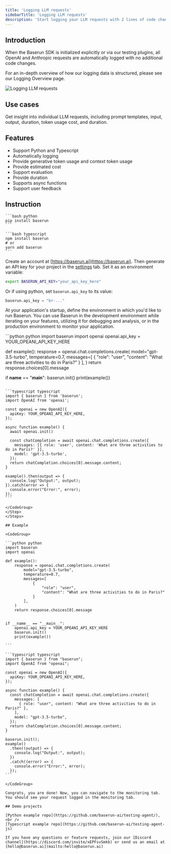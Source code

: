 ```yaml
---
title: 'Logging LLM requests'
sidebarTitle: 'Logging LLM requests'
description: 'Start logging your LLM requests with 2 lines of code changes.'
---
```


## Introduction

When the Baserun SDK is initialized explicitly or via our testing plugins, all OpenAI and Anthropic requests are automatically logged with no additional code changes.

For an in-depth overview of how our logging data is structured, please see our Logging Overview page.

![Logging LLM requests](/images/trace_llm_request.png)

## Use cases

Get insight into individual LLM requests, including prompt templates, input, output, duration, token usage cost, and duration.

## Features

- Support Python and Typescript
- Automatically logging
- Provide generative token usage and context token usage
- Provide estimated cost
- Support evaluation
- Provide duration
- Supports async functions
- Support user feedback

## Instruction

<Steps>
<Step title="Install Baserun SDK">

<CodeGroup>

    ```bash python
    pip install baserun
    ```

    ```bash typescript
    npm install baserun
    # or
    yarn add baserun
    ```

</CodeGroup>
</Step>
<Step title="Generate an API key">

Create an account at [https://baserun.ai](https://baserun.ai). Then generate an API key for your project in the [settings](https://baserun.ai/settings) tab. Set it as an environment variable:

```bash
export BASERUN_API_KEY="your_api_key_here"
```

Or if using python, set `baserun.api_key` to its value:

```python
baserun.api_key = "br-..."
```

</Step>
<Step title="Initialize Baserun">

At your application's startup, define the environment in which you'd like to run Baserun. You can use Baserun in the development environment while iterating on your features, utilizing it for debugging and analysis, or in the production environment to monitor your application.

<CodeGroup>
```python python
import baserun
import openai
openai.api_key = YOUR_OPEANI_API_KEY_HERE

def example():
response = openai.chat.completions.create(
model="gpt-3.5-turbo",
temperature=0.7,
messages=[
{
"role": "user",
"content": "What are three activities to do in Paris?"
}
],
)
return response.choices[0].message

if **name** == "**main**":
baserun.init()
print(example())

````

```typescript typescript
import { baserun } from 'baserun';
import OpenAI from 'openai';

const openai = new OpenAI({
  apiKey: YOUR_OPEANI_API_KEY_HERE,
});

async function example() {
  await openai.init()

  const chatCompletion = await openai.chat.completions.create({
    messages: [{ role: 'user', content: 'What are three activities to do in Paris?' }],
    model: 'gpt-3.5-turbo',
  });
  return chatCompletion.choices[0].message.content;
}

example().then(output => {
  console.log("Output:", output);
}).catch(error => {
  console.error("Error:", error);
});
```

</CodeGroup>
</Step>
</Steps>

## Example

<CodeGroup>

```python python
import baserun
import openai

def example():
    response = openai.chat.completions.create(
        model="gpt-3.5-turbo",
        temperature=0.7,
        messages=[
            {
                "role": "user",
                "content": "What are three activities to do in Paris?"
            }
        ],
    )
    return response.choices[0].message


if __name__ == "__main__":
    openai.api_key = YOUR_OPEANI_API_KEY_HERE
    baserun.init()
    print(example())

```

```typescript typescript
import { baserun } from "baserun";
import OpenAI from "openai";

const openai = new OpenAI({
  apiKey: YOUR_OPEANI_API_KEY_HERE,
});

async function example() {
  const chatCompletion = await openai.chat.completions.create({
    messages: [
      { role: "user", content: "What are three activities to do in Paris?" },
    ],
    model: "gpt-3.5-turbo",
  });
  return chatCompletion.choices[0].message.content;
}

baserun.init();
example()
  .then((output) => {
    console.log("Output:", output);
  })
  .catch((error) => {
    console.error("Error:", error);
  });
```

</CodeGroup>

Congrats, you are done! Now, you can navigate to the monitoring tab. You should see your request logged in the monitoring tab.

## Demo projects

[Python example repo](https://github.com/baserun-ai/testing-agent/), <br />
[Typescript example repo](https://github.com/baserun-ai/testing-agent-js)

If you have any questions or feature requests, join our [Discord channel](https://discord.com/invite/xEPFsvSmkb) or send us an email at [hello@baserun.ai](mailto:hello@baserun.ai)
````
